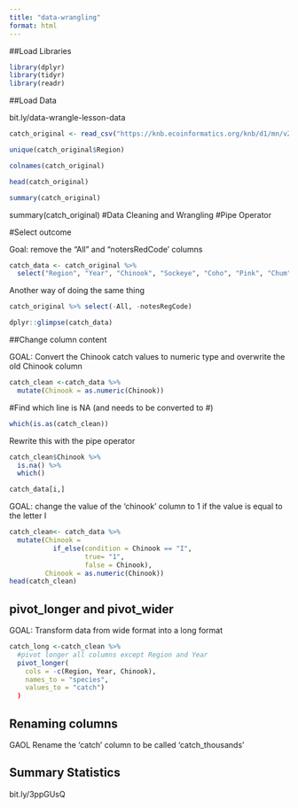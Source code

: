 ```yaml
---
title: "data-wrangling"
format: html
---
```


##Load Libraries
```r
library(dplyr)
library(tidyr)
library(readr)
```


##Load Data

bit.ly/data-wrangle-lesson-data
```r
catch_original <- read_csv("https://knb.ecoinformatics.org/knb/d1/mn/v2/object/df35b.302.1")
```
```r
unique(catch_original$Region)
```

```r
colnames(catch_original)
```

```r
head(catch_original)
```
```r
summary(catch_original)
```

summary(catch_original)
#Data Cleaning and Wrangling
#Pipe Operator

#Select outcome

Goal: remove the "All" and "notersRedCode' columns

```r
catch_data <- catch_original %>%
  select("Region", "Year", "Chinook", "Sockeye", "Coho", "Pink", "Chum")
```

Another way of doing the same thing 
```r
catch_original %>% select(-All, -notesRegCode)
```

```r
dplyr::glimpse(catch_data)
```

##Change column content

GOAL: Convert the Chinook catch values to numeric type and overwrite the old Chinook column

```r
catch_clean <-catch_data %>%
  mutate(Chinook = as.numeric(Chinook))
```
#Find which line is NA (and needs to be converted to #)
```r
which(is.as(catch_clean))
```

Rewrite this with the pipe operator
```r
catch_clean$Chinook %>% 
  is.na() %>% 
  which()
```
```r
catch_data[i,]
```

GOAL: change the value of the 'chinook' column to 1 if the value is equal to the letter I

```r
catch_clean<- catch_data %>%
  mutate(Chinook = 
           if_else(condition = Chinook == "I", 
                   true= "1",
                   false = Chinook),
         Chinook = as.numeric(Chinook))
head(catch_clean)
```


## pivot_longer and pivot_wider

GOAL: Transform data from wide format into a long format

```r
catch_long <-catch_clean %>%
  #pivot longer all columns except Region and Year
  pivot_longer(
    cols = -c(Region, Year, Chinook),
    names_to = "species",
    values_to = "catch")
  )
```
## Renaming columns

GAOL Rename the 'catch' column to be called 'catch_thousands'

## Summary Statistics
bit.ly/3ppGUsQ
